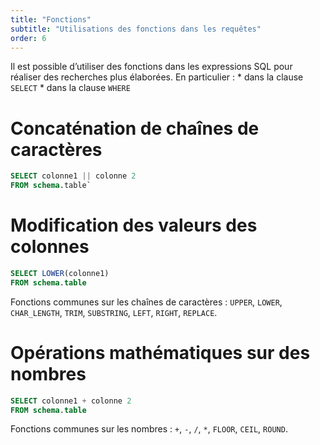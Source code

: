 ```yaml
---
title: "Fonctions"
subtitle: "Utilisations des fonctions dans les requêtes"
order: 6
---
```


Il est possible d'utiliser des fonctions dans les expressions SQL pour réaliser des recherches plus élaborées. En particulier :
* dans la clause `SELECT`
* dans la clause `WHERE`


# Concaténation de chaînes de caractères

``` .sql
SELECT colonne1 || colonne 2
FROM schema.table`
```


# Modification des valeurs des colonnes

``` .sql
SELECT LOWER(colonne1)
FROM schema.table
```

Fonctions communes sur les chaînes de caractères : `UPPER`, `LOWER`, `CHAR_LENGTH`, `TRIM`, `SUBSTRING`, `LEFT`, `RIGHT`, `REPLACE`.


# Opérations mathématiques sur des nombres

``` .sql
SELECT colonne1 + colonne 2
FROM schema.table
```

Fonctions communes sur les nombres : `+`, `-`, `/`, `*`, `FLOOR`, `CEIL`, `ROUND`.
